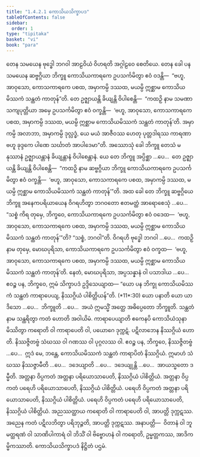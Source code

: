 ```yaml
---
title: "1.4.2.1 ကောသိယသိက္ခာပဒ"
tableOfContents: false
sidebar:
  order: 1
type: "tipitaka"
basket: "vi"
book: "para"
---
```



<DynamicBreadcrumb />

<Division number="542" book="para">

<Paragraph number="2098" book="para">
တေန သမယေန ဗုဒ္ဓေါ ဘဂဝါ အာဠဝိယံ ဝိဟရတိ အဂ္ဂါဠဝေ စေတိယေ. တေန ခေါ ပန သမယေန ဆဗ္ဗဂ္ဂိယာ ဘိက္ခူ ကောသိယကာရကေ ဥပသင်္ကမိတွာ ဧဝံ ဝဒန္တိ—  “ဗဟူ, အာဝုသော, ကောသကာရကေ ပစထ, အမှာကမ္ပိ ဒဿထ, မယမ္ပိ ဣစ္ဆာမ ကောသိယမိဿကံ သန္ထတံ ကာတုန်”တိ. တေ ဥဇ္ဈာယန္တိ ခိယျန္တိ ဝိပါစေန္တိ—  “ကထဉှိ နာမ သမဏာ သကျပုတ္တိယာ အမှေ ဥပသင်္ကမိတွာ ဧဝံ ဝက္ခန္တိ—  ‘ဗဟူ, အာဝုသော, ကောသကာရကေ ပစထ, အမှာကမ္ပိ ဒဿထ, မယမ္ပိ ဣစ္ဆာမ ကောသိယမိဿကံ သန္ထတံ ကာတုန်’တိ. အမှာကမ္ပိ အလာဘာ, အမှာကမ္ပိ ဒုလ္လဒ္ဓံ, ယေ မယံ အာဇီဝဿ ဟေတု ပုတ္တဒါရဿ ကာရဏာ ဗဟူ ခုဒ္ဒကေ ပါဏေ သင်္ဃာတံ အာပါဒေမာ”တိ.
</Paragraph>

<Paragraph number="2099" book="para">
အဿောသုံ ခေါ ဘိက္ခူ တေသံ မနုဿာနံ ဥဇ္ဈာယန္တာနံ ခိယျန္တာနံ ဝိပါစေန္တာနံ. ယေ တေ ဘိက္ခူ အပ္ပိစ္ဆာ …ပေ…  တေ ဥဇ္ဈာယန္တိ ခိယျန္တိ ဝိပါစေန္တိ—  “ကထဉှိ နာမ ဆဗ္ဗဂ္ဂိယာ ဘိက္ခူ ကောသိယကာရကေ ဥပသင်္ကမိတွာ ဧဝံ ဝက္ခန္တိ—  ‘ဗဟူ, အာဝုသော, ကောသကာရကေ ပစထ, အမှာကမ္ပိ ဒဿထ, မယမ္ပိ ဣစ္ဆာမ ကောသိယမိဿကံ သန္ထတံ ကာတုန်’”တိ.
</Paragraph>

<Paragraph number="2100" book="para">
အထ ခေါ တေ ဘိက္ခူ ဆဗ္ဗဂ္ဂိယေ ဘိက္ခူ အနေကပရိယာယေန ဝိဂရဟိတွာ ဘဂဝတော ဧတမတ္ထံ အာရောစေသုံ …ပေ…  “သစ္စံ ကိရ တုမှေ, ဘိက္ခဝေ, ကောသိယကာရကေ ဥပသင်္ကမိတွာ ဧဝံ ဝဒေထ—  ‘ဗဟူ, အာဝုသော, ကောသကာရကေ ပစထ, အမှာကမ္ပိ ဒဿထ, မယမ္ပိ ဣစ္ဆာမ ကောသိယမိဿကံ သန္ထတံ ကာတုန်’”တိ? “သစ္စံ, ဘဂဝါ”တိ. ဝိဂရဟိ ဗုဒ္ဓေါ ဘဂဝါ …ပေ…  ကထဉှိ နာမ တုမှေ, မောဃပုရိသာ, ကောသိယကာရကေ ဥပသင်္ကမိတွာ ဧဝံ ဝက္ခထ—  ‘ဗဟူ, အာဝုသော, ကောသကာရကေ ပစထ, အမှာကမ္ပိ ဒဿထ, မယမ္ပိ ဣစ္ဆာမ ကောသိယမိဿကံ သန္ထတံ ကာတုန်’တိ. နေတံ, မောဃပုရိသာ, အပ္ပသန္နာနံ ဝါ ပသာဒါယ …ပေ…  ဧဝဉ္စ ပန, ဘိက္ခဝေ, ဣမံ သိက္ခာပဒံ ဥဒ္ဒိသေယျာထ—
</Paragraph>

</Division>
<Division number="543" book="para">

<Paragraph number="2101" book="para">
<Emphasis>“ယော ပန ဘိက္ခု ကောသိယမိဿကံ သန္ထတံ ကာရာပေယျ, နိဿဂ္ဂိယံ ပါစိတ္တိယန်”</Emphasis>တိ. (*11*:<Emphasis>30</Emphasis>)
</Paragraph>

</Division>
<Division number="544" book="para">

<Paragraph number="2102" book="para">
<Emphasis>ယော ပနာ</Emphasis>တိ ယော ယာဒိသော …ပေ…  <Emphasis>ဘိက္ခူ</Emphasis>တိ …ပေ…  အယံ ဣမသ္မိံ အတ္ထေ အဓိပ္ပေတော ဘိက္ခူတိ.
</Paragraph>

<Paragraph number="2103" book="para">
<Emphasis>သန္ထတံ</Emphasis> နာမ သန္ထရိတွာ ကတံ ဟောတိ အဝါယိမံ.
</Paragraph>

<Paragraph number="2104" book="para">
<Emphasis>ကာရာပေယျာ</Emphasis>တိ ဧကေနပိ ကောသိယံသုနာ မိဿိတွာ ကရောတိ ဝါ ကာရာပေတိ ဝါ, ပယောဂေ ဒုက္ကဋံ. ပဋိလာဘေန နိဿဂ္ဂိယံ ဟောတိ. နိဿဇ္ဇိတဗ္ဗံ သံဃဿ ဝါ ဂဏဿ ဝါ ပုဂ္ဂလဿ ဝါ. ဧဝဉ္စ ပန, ဘိက္ခဝေ, နိဿဇ္ဇိတဗ္ဗံ …ပေ…  ဣဒံ မေ, ဘန္တေ, ကောသိယမိဿကံ သန္ထတံ ကာရာပိတံ နိဿဂ္ဂိယံ. ဣမာဟံ သံဃဿ နိဿဇ္ဇာမီတိ …ပေ…  ဒဒေယျာတိ …ပေ…  ဒဒေယျုန္တိ …ပေ…  အာယသ္မတော ဒမ္မီတိ.
</Paragraph>

</Division>
<Division number="545" book="para">

<Paragraph number="2105" book="para">
အတ္တနာ ဝိပ္ပကတံ အတ္တနာ ပရိယောသာပေတိ, နိဿဂ္ဂိယံ ပါစိတ္တိယံ. အတ္တနာ ဝိပ္ပကတံ ပရေဟိ ပရိယောသာပေတိ, နိဿဂ္ဂိယံ ပါစိတ္တိယံ. ပရေဟိ ဝိပ္ပကတံ အတ္တနာ ပရိယောသာပေတိ, နိဿဂ္ဂိယံ ပါစိတ္တိယံ. ပရေဟိ ဝိပ္ပကတံ ပရေဟိ ပရိယောသာပေတိ, နိဿဂ္ဂိယံ ပါစိတ္တိယံ.
</Paragraph>

<Paragraph number="2106" book="para">
အညဿတ္ထာယ ကရောတိ ဝါ ကာရာပေတိ ဝါ, အာပတ္တိ ဒုက္ကဋဿ. အညေန ကတံ ပဋိလဘိတွာ ပရိဘုဉ္ဇတိ, အာပတ္တိ ဒုက္ကဋဿ.
</Paragraph>

</Division>
<Division number="546" book="para">

<Paragraph number="2107" book="para">
အနာပတ္တိ—  ဝိတာနံ ဝါ ဘူမတ္ထရဏံ ဝါ သာဏိပါကာရံ ဝါ ဘိသိံ ဝါ ဗိဗ္ဗောဟနံ ဝါ ကရောတိ, ဥမ္မတ္တကဿ, အာဒိကမ္မိကဿာတိ.

</Paragraph>
</Division>

<Paragraph number="2108" type="center" book="para">
ကောသိယသိက္ခာပဒံ နိဋ္ဌိတံ ပဌမံ.
</Paragraph>